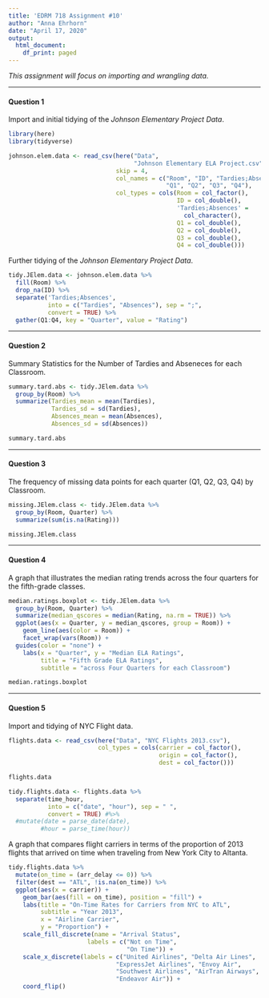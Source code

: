---
title: 'EDRM 718 Assignment #10'
author: "Anna Ehrhorn"
date: "April 17, 2020"
output:
  html_document:
    df_print: paged
---

*This assignment will focus on importing and wrangling data.*


***
#### Question 1

Import and initial tidying of the *Johnson Elementary Project Data*.

```{r}
library(here)
library(tidyverse)

johnson.elem.data <- read_csv(here("Data", 
                                   "Johnson Elementary ELA Project.csv"), 
                              skip = 4, 
                              col_names = c("Room", "ID", "Tardies;Absences",
                                            "Q1", "Q2", "Q3", "Q4"),
                              col_types = cols(Room = col_factor(),
                                               ID = col_double(),
                                               'Tardies;Absences' = 
                                                 col_character(),
                                               Q1 = col_double(),
                                               Q2 = col_double(),
                                               Q3 = col_double(),
                                               Q4 = col_double()))
```


Further tidying of the *Johnson Elementary Project Data*.

```{r}
tidy.JElem.data <- johnson.elem.data %>% 
  fill(Room) %>%
  drop_na(ID) %>%
  separate('Tardies;Absences', 
           into = c("Tardies", "Absences"), sep = ";",
           convert = TRUE) %>%
  gather(Q1:Q4, key = "Quarter", value = "Rating")
```



***
#### Question 2

Summary Statistics for the Number of Tardies and Abseneces for each Classroom.

```{r}
summary.tard.abs <- tidy.JElem.data %>%
  group_by(Room) %>%
  summarize(Tardies_mean = mean(Tardies),
            Tardies_sd = sd(Tardies),
            Absences_mean = mean(Absences),
            Absences_sd = sd(Absences))

summary.tard.abs
```


***
#### Question 3

The frequency of missing data points for each quarter (Q1, Q2, Q3, Q4) by 
Classroom. 

```{r}
missing.JElem.class <- tidy.JElem.data %>%
  group_by(Room, Quarter) %>%
  summarize(sum(is.na(Rating)))

missing.JElem.class
```


***
#### Question 4

A graph that illustrates the median rating trends across the four quarters for
the fifth-grade classes.

```{r}
median.ratings.boxplot <- tidy.JElem.data %>%
  group_by(Room, Quarter) %>%
  summarize(median_qscores = median(Rating, na.rm = TRUE)) %>% 
  ggplot(aes(x = Quarter, y = median_qscores, group = Room)) +
    geom_line(aes(color = Room)) +
    facet_wrap(vars(Room)) +
  guides(color = "none") +
    labs(x = "Quarter", y = "Median ELA Ratings", 
         title = "Fifth Grade ELA Ratings", 
         subtitle = "across Four Quarters for each Classroom")

median.ratings.boxplot
```


***
#### Question 5

Import and tidying of NYC Flight data.

```{r}

flights.data <- read_csv(here("Data", "NYC Flights 2013.csv"),
                         col_types = cols(carrier = col_factor(),
                                          origin = col_factor(),
                                          dest = col_factor()))

flights.data

tidy.flights.data <- flights.data %>% 
  separate(time_hour, 
           into = c("date", "hour"), sep = " ",
           convert = TRUE) #%>% 
  #mutate(date = parse_date(date),
         #hour = parse_time(hour))  
```


A graph that compares flight carriers in terms of the proportion of 2013 flights
that arrived on time when traveling from New York City to Altanta.

```{r}
tidy.flights.data %>%
  mutate(on_time = (arr_delay <= 0)) %>%
  filter(dest == "ATL", !is.na(on_time)) %>%
  ggplot(aes(x = carrier)) +
    geom_bar(aes(fill = on_time), position = "fill") +
    labs(title = "On-Time Rates for Carriers from NYC to ATL",
         subtitle = "Year 2013",
         x = "Airline Carrier",
         y = "Proportion") +
    scale_fill_discrete(name = "Arrival Status",
                      labels = c("Not on Time",
                                 "On Time")) +
    scale_x_discrete(labels = c("United Airlines", "Delta Air Lines",
                              "ExpressJet Airlines", "Envoy Air", 
                              "Southwest Airlines", "AirTran Airways", 
                              "Endeavor Air")) +
    coord_flip()
```

